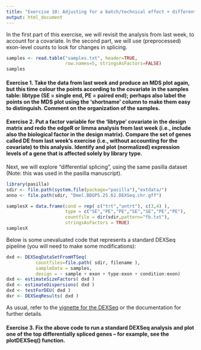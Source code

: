 ```yaml
---
title: "Exercise 10: Adjusting for a batch/technical effect + differential exon usage"
output: html_document
---
```


In the first part of this exercise, we will revisit the analysis from last week, to account for a covariate.  In the second part, we will use (preprocessed) exon-level counts to look for changes in splicing.

```r
samples <- read.table("samples.txt", header=TRUE,
                      row.names=5, stringsAsFactors=FALSE)
samples
```

#### Exercise 1. Take the data from last week and produce an MDS plot again, but this time colour the points according to the covariate in the samples table: libtype (SE = single end, PE = paired end); perhaps also label the points on the MDS plot using the 'shortname' column to make them easy to distinguish.  Comment on the organization of the samples.

#### Exercise 2. Put a factor variable for the 'libtype' covariate in the design matrix and redo the edgeR or limma analysis from last week (i.e., include also the biological factor in the design matrix).  Compare the set of genes called DE from last week's exercise (i.e., without accounting for the covariate) to this analysis.  Identify and plot (normalized) expression levels of a gene that is affected solely by library type.

Next, we will explore "differential splicing", using the same pasilla dataset (Note: this was used in the pasilla manuscript).

```r
library(pasilla)
sdir <- file.path(system.file(package="pasilla"),"extdata/")
anno <- file.path(sdir, "Dmel.BDGP5.25.62.DEXSeq.chr.gff")

samplesX = data.frame(cond = rep( c("trt","untrt"), c(3,4) ),
                      type = c("SE","PE","PE","SE","SE","PE","PE"),
                      countfile = dir(sdir,pattern="fb.txt"),
                      stringsAsFactors = TRUE)
samplesX
```

Below is some unevaluated code that represents a standard DEXSeq pipeline (you will need to make some modifications):


```r
dxd <- DEXSeqDataSetFromHTSeq(
           countfiles=file.path( sdir, filename ),
           sampleData = samples,
           design = ~ sample + exon + type:exon + condition:exon)
dxd <- estimateSizeFactors( dxd )
dxd <- estimateDispersions( dxd )
dxd <- testForDEU( dxd )
dxr <- DEXSeqResults( dxd )
```

As usual, refer to the [vignette for the DEXSeq](https://bioconductor.org/packages/release/bioc/vignettes/DEXSeq/inst/doc/DEXSeq.pdf) or the documentation for further details.

#### Exercise 3. Fix the above code to run a standard DEXSeq analysis and plot one of the top differentially spliced genes -- for example, see the plotDEXSeq() function.
